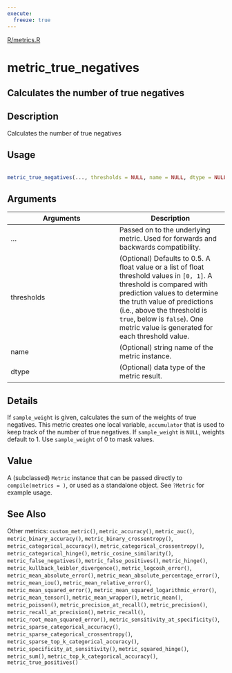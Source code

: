 ```yaml
---
execute:
  freeze: true
---
```


[R/metrics.R](https://github.com/rstudio/keras//blob/main/R/metrics.R#L832) 

# metric_true_negatives

## Calculates the number of true negatives

## Description
 Calculates the number of true negatives 


## Usage
```r
 
metric_true_negatives(..., thresholds = NULL, name = NULL, dtype = NULL) 
```

## Arguments
|Arguments|Description|
|---|---|
| ... | Passed on to the underlying metric. Used for forwards and backwards compatibility. |
| thresholds | (Optional) Defaults to 0.5. A float value or a list of float threshold values in `[0, 1]`. A threshold is compared with prediction values to determine the truth value of predictions (i.e., above the threshold is `true`, below is `false`). One metric value is generated for each threshold value. |
| name | (Optional) string name of the metric instance. |
| dtype | (Optional) data type of the metric result. |

## Details
 If `sample_weight` is given, calculates the sum of the weights of true negatives. This metric creates one local variable, `accumulator` that is used to keep track of the number of true negatives.  If `sample_weight` is `NULL`, weights default to 1. Use `sample_weight` of 0 to mask values. 


## Value
 A (subclassed) `Metric` instance that can be passed directly to `compile(metrics = )`, or used as a standalone object. See `?Metric` for example usage. 



## See Also
 Other metrics:  `custom_metric()`, `metric_accuracy()`, `metric_auc()`, `metric_binary_accuracy()`, `metric_binary_crossentropy()`, `metric_categorical_accuracy()`, `metric_categorical_crossentropy()`, `metric_categorical_hinge()`, `metric_cosine_similarity()`, `metric_false_negatives()`, `metric_false_positives()`, `metric_hinge()`, `metric_kullback_leibler_divergence()`, `metric_logcosh_error()`, `metric_mean_absolute_error()`, `metric_mean_absolute_percentage_error()`, `metric_mean_iou()`, `metric_mean_relative_error()`, `metric_mean_squared_error()`, `metric_mean_squared_logarithmic_error()`, `metric_mean_tensor()`, `metric_mean_wrapper()`, `metric_mean()`, `metric_poisson()`, `metric_precision_at_recall()`, `metric_precision()`, `metric_recall_at_precision()`, `metric_recall()`, `metric_root_mean_squared_error()`, `metric_sensitivity_at_specificity()`, `metric_sparse_categorical_accuracy()`, `metric_sparse_categorical_crossentropy()`, `metric_sparse_top_k_categorical_accuracy()`, `metric_specificity_at_sensitivity()`, `metric_squared_hinge()`, `metric_sum()`, `metric_top_k_categorical_accuracy()`, `metric_true_positives()` 


